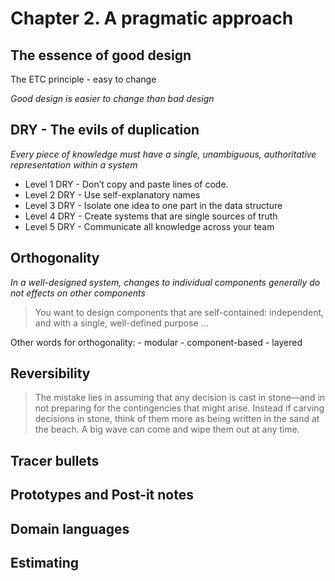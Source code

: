 # Chapter 2. A pragmatic approach

## The essence of good design

The ETC principle - easy to change

*Good design is easier to change than bad design*

## DRY - The evils of duplication

*Every piece of knowledge must have a single, unambiguous, authoritative representation within a system*

- Level 1 DRY - Don't copy and paste lines of code. 
- Level 2 DRY - Use self-explanatory names
- Level 3 DRY - Isolate one idea to one part in the data structure
- Level 4 DRY - Create systems that are single sources of truth
- Level 5 DRY - Communicate all knowledge across your team

## Orthogonality

*In a well-designed system, changes to individual components generally do not effects on other components*

> You want to design components that are self-contained: independent, and with a single, well-defined purpose ...

Other words for orthogonality:
- modular
- component-based
- layered

<!--

### Toolkits and libraries

> When you bring in a toolkit (or even a library from other members of your team), ask yourself whether it imposes changes on your code that shouldn't be there. 

-->

## Reversibility

> The mistake lies in assuming that any decision is cast in stone—and in not preparing for the contingencies that might arise. Instead if carving decisions in stone, think of them more as being written in the sand at the beach. A big wave can come and wipe them out at any time.

## Tracer bullets

## Prototypes and Post-it notes

## Domain languages

## Estimating





